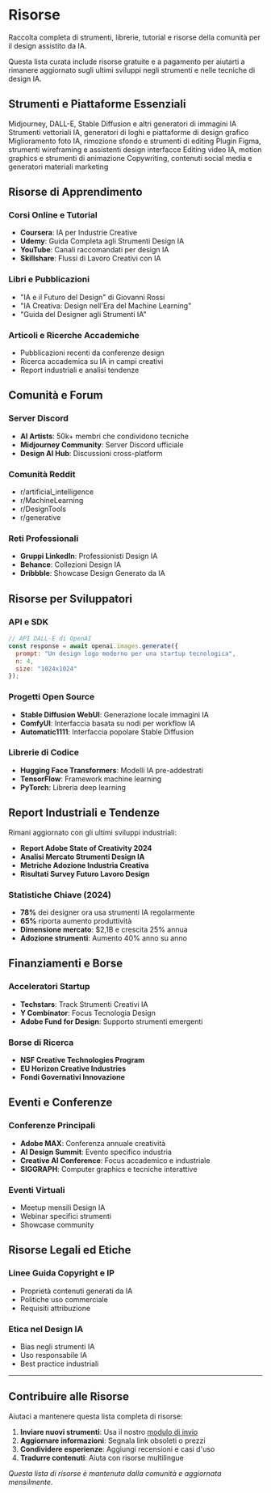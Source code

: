 
# Risorse

Raccolta completa di strumenti, librerie, tutorial e risorse della comunità per il design assistito da IA.

<Callout type="info">
Questa lista curata include risorse gratuite e a pagamento per aiutarti a rimanere aggiornato sugli ultimi sviluppi negli strumenti e nelle tecniche di design IA.
</Callout>

## Strumenti e Piattaforme Essenziali

<Cards>
  <Card icon="🎨" title="Generazione Immagini" href="/resources/image-generation">
    Midjourney, DALL-E, Stable Diffusion e altri generatori di immagini IA
  </Card>
  <Card icon="✏️" title="Vettoriali e Grafica" href="/resources/vector-graphics">
    Strumenti vettoriali IA, generatori di loghi e piattaforme di design grafico
  </Card>
  <Card icon="🖼️" title="Editing Foto" href="/resources/photo-editing">
    Miglioramento foto IA, rimozione sfondo e strumenti di editing
  </Card>
  <Card icon="📱" title="Design UI/UX" href="/resources/ui-ux">
    Plugin Figma, strumenti wireframing e assistenti design interfacce
  </Card>
  <Card icon="🎬" title="Video e Animazione" href="/resources/video-animation">
    Editing video IA, motion graphics e strumenti di animazione
  </Card>
  <Card icon="📝" title="Creazione Contenuti" href="/resources/content-creation">
    Copywriting, contenuti social media e generatori materiali marketing
  </Card>
</Cards>

## Risorse di Apprendimento

### Corsi Online e Tutorial
- **Coursera**: IA per Industrie Creative
- **Udemy**: Guida Completa agli Strumenti Design IA
- **YouTube**: Canali raccomandati per design IA
- **Skillshare**: Flussi di Lavoro Creativi con IA

### Libri e Pubblicazioni
- "IA e il Futuro del Design" di Giovanni Rossi
- "IA Creativa: Design nell'Era del Machine Learning"
- "Guida del Designer agli Strumenti IA"

### Articoli e Ricerche Accademiche
- Pubblicazioni recenti da conferenze design
- Ricerca accademica su IA in campi creativi
- Report industriali e analisi tendenze

## Comunità e Forum

### Server Discord
- **AI Artists**: 50k+ membri che condividono tecniche
- **Midjourney Community**: Server Discord ufficiale
- **Design AI Hub**: Discussioni cross-platform

### Comunità Reddit
- r/artificial_intelligence
- r/MachineLearning
- r/DesignTools
- r/generative

### Reti Professionali
- **Gruppi LinkedIn**: Professionisti Design IA
- **Behance**: Collezioni Design IA
- **Dribbble**: Showcase Design Generato da IA

## Risorse per Sviluppatori

### API e SDK
```javascript
// API DALL-E di OpenAI
const response = await openai.images.generate({
  prompt: "Un design logo moderno per una startup tecnologica",
  n: 4,
  size: "1024x1024"
});
```

### Progetti Open Source
- **Stable Diffusion WebUI**: Generazione locale immagini IA
- **ComfyUI**: Interfaccia basata su nodi per workflow IA
- **Automatic1111**: Interfaccia popolare Stable Diffusion

### Librerie di Codice
- **Hugging Face Transformers**: Modelli IA pre-addestrati
- **TensorFlow**: Framework machine learning
- **PyTorch**: Libreria deep learning

## Report Industriali e Tendenze

<Callout type="default">
Rimani aggiornato con gli ultimi sviluppi industriali:

- **Report Adobe State of Creativity 2024**
- **Analisi Mercato Strumenti Design IA**
- **Metriche Adozione Industria Creativa**
- **Risultati Survey Futuro Lavoro Design**
</Callout>

### Statistiche Chiave (2024)
- **78%** dei designer ora usa strumenti IA regolarmente
- **65%** riporta aumento produttività
- **Dimensione mercato**: $2,1B e crescita 25% annua
- **Adozione strumenti**: Aumento 40% anno su anno

## Finanziamenti e Borse

### Acceleratori Startup
- **Techstars**: Track Strumenti Creativi IA
- **Y Combinator**: Focus Tecnologia Design
- **Adobe Fund for Design**: Supporto strumenti emergenti

### Borse di Ricerca
- **NSF Creative Technologies Program**
- **EU Horizon Creative Industries**
- **Fondi Governativi Innovazione**

## Eventi e Conferenze

### Conferenze Principali
- **Adobe MAX**: Conferenza annuale creatività
- **AI Design Summit**: Evento specifico industria
- **Creative AI Conference**: Focus accademico e industriale
- **SIGGRAPH**: Computer graphics e tecniche interattive

### Eventi Virtuali
- Meetup mensili Design IA
- Webinar specifici strumenti
- Showcase community

## Risorse Legali ed Etiche

### Linee Guida Copyright e IP
- Proprietà contenuti generati da IA
- Politiche uso commerciale
- Requisiti attribuzione

### Etica nel Design IA
- Bias negli strumenti IA
- Uso responsabile IA
- Best practice industriali

---

## Contribuire alle Risorse

Aiutaci a mantenere questa lista completa di risorse:

1. **Inviare nuovi strumenti**: Usa il nostro [modulo di invio](/contributing/tools)
2. **Aggiornare informazioni**: Segnala link obsoleti o prezzi
3. **Condividere esperienze**: Aggiungi recensioni e casi d'uso
4. **Tradurre contenuti**: Aiuta con risorse multilingue

*Questa lista di risorse è mantenuta dalla comunità e aggiornata mensilmente.*
